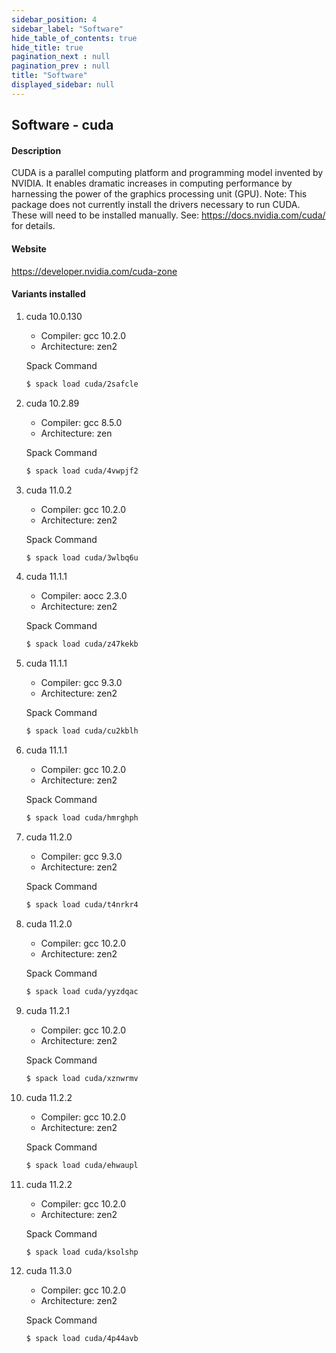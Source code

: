 ```yaml
---
sidebar_position: 4
sidebar_label: "Software"
hide_table_of_contents: true
hide_title: true
pagination_next : null
pagination_prev : null
title: "Software"
displayed_sidebar: null
---
```


## Software - cuda


#### Description
CUDA is a parallel computing platform and programming model invented by NVIDIA. It enables dramatic increases in computing performance by harnessing the power of the graphics processing unit (GPU). Note: This package does not currently install the drivers necessary to run CUDA. These will need to be installed manually. See: https://docs.nvidia.com/cuda/ for details.

#### Website
https://developer.nvidia.com/cuda-zone

#### Variants installed

1. cuda 10.0.130

    - Compiler: gcc 10.2.0
    - Architecture: zen2

    Spack Command
    ```bash
    $ spack load cuda/2safcle
    ```

2. cuda 10.2.89

    - Compiler: gcc 8.5.0
    - Architecture: zen

    Spack Command
    ```bash
    $ spack load cuda/4vwpjf2
    ```

3. cuda 11.0.2

    - Compiler: gcc 10.2.0
    - Architecture: zen2

    Spack Command
    ```bash
    $ spack load cuda/3wlbq6u
    ```

4. cuda 11.1.1

    - Compiler: aocc 2.3.0
    - Architecture: zen2

    Spack Command
    ```bash
    $ spack load cuda/z47kekb
    ```

5. cuda 11.1.1

    - Compiler: gcc 9.3.0
    - Architecture: zen2

    Spack Command
    ```bash
    $ spack load cuda/cu2kblh
    ```

6. cuda 11.1.1

    - Compiler: gcc 10.2.0
    - Architecture: zen2

    Spack Command
    ```bash
    $ spack load cuda/hmrghph
    ```

7. cuda 11.2.0

    - Compiler: gcc 9.3.0
    - Architecture: zen2

    Spack Command
    ```bash
    $ spack load cuda/t4nrkr4
    ```

8. cuda 11.2.0

    - Compiler: gcc 10.2.0
    - Architecture: zen2

    Spack Command
    ```bash
    $ spack load cuda/yyzdqac
    ```

9. cuda 11.2.1

    - Compiler: gcc 10.2.0
    - Architecture: zen2

    Spack Command
    ```bash
    $ spack load cuda/xznwrmv
    ```

10. cuda 11.2.2

    - Compiler: gcc 10.2.0
    - Architecture: zen2

    Spack Command
    ```bash
    $ spack load cuda/ehwaupl
    ```

11. cuda 11.2.2

    - Compiler: gcc 10.2.0
    - Architecture: zen2

    Spack Command
    ```bash
    $ spack load cuda/ksolshp
    ```

12. cuda 11.3.0

    - Compiler: gcc 10.2.0
    - Architecture: zen2

    Spack Command
    ```bash
    $ spack load cuda/4p44avb
    ```
